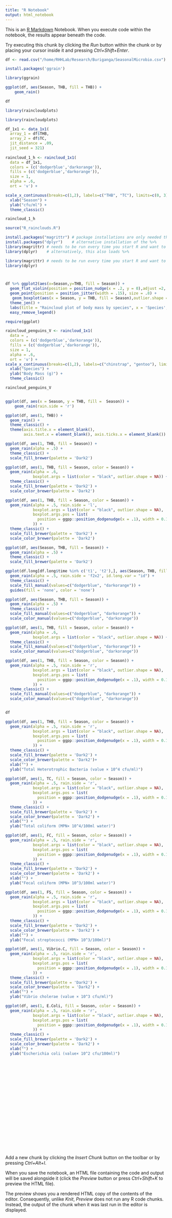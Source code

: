 ```yaml
---
title: "R Notebook"
output: html_notebook
---
```


This is an [R Markdown](http://rmarkdown.rstudio.com) Notebook. When you execute code within the notebook, the results appear beneath the code. 

Try executing this chunk by clicking the *Run* button within the chunk or by placing your cursor inside it and pressing *Ctrl+Shift+Enter*. 

```r
df <- read.csv("/home/RHHLab/Research/Buriganga/SeasonalMicrobio.csv")
```

```r
install.packages('ggrain')
```

```r
library(ggrain)

```

```r
ggplot(df, aes(Season, THB, fill = THB)) + 
	geom_rain()

```

```r
df
```

```r
library(raincloudplots)
```

```r
library(raincloudplots)
```

```r


df_1x1 <- data_1x1(
  array_1 = df$THB,
  array_2 = df$TC,
  jit_distance = .09,
  jit_seed = 321)
  
raincloud_1_h <- raincloud_1x1(
  data = df_1x1, 
  colors = (c('dodgerblue','darkorange')), 
  fills = (c('dodgerblue','darkorange')), 
  size = 1, 
  alpha = .6, 
  ort = 'v') +

scale_x_continuous(breaks=c(1,2), labels=c("THB", "TC"), limits=c(0, 3)) +
  xlab("Season") + 
  ylab("cfu/ml") +
  theme_classic()

raincloud_1_h
```

```r
source("R_rainclouds.R")
```

```r
install.packages("magrittr") # package installations are only needed the first time you use it
install.packages("dplyr")    # alternative installation of the %>%
library(magrittr) # needs to be run every time you start R and want to use %>%
library(dplyr)    # alternatively, this also loads %>%
```

```r
library(magrittr) # needs to be run every time you start R and want to use %>%
library(dplyr)   
```

```r

```

```r

```

```r
df %>% ggplot2(aes(x=Season,y=THB, fill = Season)) +
  geom_flat_violin(position = position_nudge(x = .2, y = 0),adjust =2, alpha = 0.5) +
  geom_point(position = position_jitter(width = .15), size = .8) +
   geom_boxplot(aes(x = Season, y = THB, fill = Season),outlier.shape = NA, alpha = .5, width = .1, colour = "black")+
  theme_jen() +
  labs(title = "Raincloud plot of body mass by species", x = 'Species', y = 'Body mass (g)') +
  easy_remove_legend()
```

```r
require(ggplot)
```

```r
raincloud_penguins_V <- raincloud_1x1(
  data = , 
  colors = (c('dodgerblue','darkorange')), 
  fills = (c('dodgerblue','darkorange')), 
  size = 1, 
  alpha = .6, 
  ort = 'v') +
scale_x_continuous(breaks=c(1,2), labels=c("chinstrap", "gentoo"), limits=c(0, 3)) +
  xlab("Species") + 
  ylab("Body Mass (g)") +
  theme_classic()

raincloud_penguins_V
```

```r

```

```r
ggplot(df, aes(x = Season, y = THB, fill =  Season)) +
    geom_rain(rain.side = 'r')
```

```r
ggplot(df, aes(1, THB)) +
  geom_rain() +
  theme_classic() +
  theme(axis.title.x = element_blank(), 
        axis.text.x = element_blank(), axis.ticks.x = element_blank())
```

```r
ggplot(df, aes(1, THB, fill = Season)) +
  geom_rain(alpha = .5) +
  theme_classic() +
  scale_fill_brewer(palette = 'Dark2')
```

```r
ggplot(df, aes(1, THB, fill = Season, color = Season)) +
  geom_rain(alpha = .6,
            boxplot.args = list(color = "black", outlier.shape = NA)) +
  theme_classic() +
  scale_fill_brewer(palette = 'Dark2') +
  scale_color_brewer(palette = 'Dark2')
```

```r
ggplot(df, aes(1, THB, fill = Season, color = Season)) +
  geom_rain(alpha = .5, rain.side = 'l',
            boxplot.args = list(color = "black", outlier.shape = NA),
            boxplot.args.pos = list(
              position = ggpp::position_dodgenudge(x = .1), width = 0.1
            )) +
  theme_classic() +
  scale_fill_brewer(palette = 'Dark2') +
  scale_color_brewer(palette = 'Dark2') 
```

```r
ggplot(df, aes(Season, THB, fill = Season)) +
  geom_rain(alpha = .5) +
  theme_classic() +
  scale_fill_brewer(palette = 'Dark2') 
```

```r
ggplot(df.long[df.long$time %in% c('t1', 't2'),], aes(Season, THB, fill = Season)) +
  geom_rain(alpha = .5, rain.side = 'f2x2', id.long.var = "id") +
  theme_classic() +
  scale_fill_manual(values=c("dodgerblue", "darkorange")) +
  guides(fill = 'none', color = 'none')
```

```r
ggplot(df, aes(Season, THB, fill = Season)) +
  geom_rain(alpha = .5) +
  theme_classic() +
  scale_fill_manual(values=c("dodgerblue", "darkorange")) +
  scale_color_manual(values=c("dodgerblue", "darkorange"))
```

```r
ggplot(df, aes(1, THB, fill = Season, color = Season)) +
  geom_rain(alpha = .6,
            boxplot.args = list(color = "black", outlier.shape = NA)) +
  theme_classic() +
  scale_fill_manual(values=c("dodgerblue", "darkorange")) +
  scale_color_manual(values=c("dodgerblue", "darkorange"))
```

```r
ggplot(df, aes(1, THB, fill = Season, color = Season)) +
  geom_rain(alpha = .5, rain.side = 'r',
            boxplot.args = list(color = "black", outlier.shape = NA),
            boxplot.args.pos = list(
              position = ggpp::position_dodgenudge(x = .1), width = 0.1
            )) +
  theme_classic() +
  scale_fill_manual(values=c("dodgerblue", "darkorange")) +
  scale_color_manual(values=c("dodgerblue", "darkorange"))
```

```r

```

```r
df
```

```r
ggplot(df, aes(1, THB, fill = Season, color = Season)) +
  geom_rain(alpha = .5, rain.side = 'r',
            boxplot.args = list(color = "black", outlier.shape = NA),
            boxplot.args.pos = list(
              position = ggpp::position_dodgenudge(x = .1), width = 0.1
            )) +
  theme_classic() +
  scale_fill_brewer(palette = 'Dark2') +
  scale_color_brewer(palette = 'Dark2')+
  xlab("") + 
  ylab("Total Heterotrophic Bacteria (value × 10^4 cfu/ml)")
```

```r
ggplot(df, aes(1, TC, fill = Season, color = Season)) +
  geom_rain(alpha = .5, rain.side = 'r',
            boxplot.args = list(color = "black", outlier.shape = NA),
            boxplot.args.pos = list(
              position = ggpp::position_dodgenudge(x = .1), width = 0.1
            )) +
  theme_classic() +
  scale_fill_brewer(palette = 'Dark2') +
  scale_color_brewer(palette = 'Dark2') +
  xlab("") + 
  ylab("Total coliform (MPN× 10^4/100ml water)")
```

```r
ggplot(df, aes(1, FC, fill = Season, color = Season)) +
  geom_rain(alpha = .5, rain.side = 'r',
            boxplot.args = list(color = "black", outlier.shape = NA),
            boxplot.args.pos = list(
              position = ggpp::position_dodgenudge(x = .1), width = 0.1
            )) +
  theme_classic() +
  scale_fill_brewer(palette = 'Dark2') +
  scale_color_brewer(palette = 'Dark2') +
  xlab("") + 
  ylab("Fecal coliform (MPN× 10^3/100ml water)")
```

```r
ggplot(df, aes(1, FS, fill = Season, color = Season)) +
  geom_rain(alpha = .5, rain.side = 'r',
            boxplot.args = list(color = "black", outlier.shape = NA),
            boxplot.args.pos = list(
              position = ggpp::position_dodgenudge(x = .1), width = 0.1
            )) +
  theme_classic() +
  scale_fill_brewer(palette = 'Dark2') +
  scale_color_brewer(palette = 'Dark2') +
  xlab("") + 
  ylab("Fecal streptococci (MPN× 10^3/100ml)")
```

```r
ggplot(df, aes(1, Vibrio.C, fill = Season, color = Season)) +
  geom_rain(alpha = .5, rain.side = 'r',
            boxplot.args = list(color = "black", outlier.shape = NA),
            boxplot.args.pos = list(
              position = ggpp::position_dodgenudge(x = .1), width = 0.1
            )) +
  theme_classic() +
  scale_fill_brewer(palette = 'Dark2') +
  scale_color_brewer(palette = 'Dark2') +
  xlab("") + 
  ylab("Vibrio cholerae (value × 10^3 cfu/ml)")
```

```r
ggplot(df, aes(1, E.Coli, fill = Season, color = Season)) +
  geom_rain(alpha = .5, rain.side = 'r',
            boxplot.args = list(color = "black", outlier.shape = NA),
            boxplot.args.pos = list(
              position = ggpp::position_dodgenudge(x = .1), width = 0.1
            )) +
  theme_classic() +
  scale_fill_brewer(palette = 'Dark2') +
  scale_color_brewer(palette = 'Dark2') +
  xlab("") + 
  ylab("Escherichia coli (value× 10^2 cfu/100ml)")
```

```r

```

```r

```

```r

```

```r

```

```r

```

```r

```

```r

```

```r

```

```r

```

```r

```

```r

```

```r

```

```r

```

```r

```

```r

```

```r

```

```r

```

```r

```

```r

```

```r

```

```r

```

Add a new chunk by clicking the *Insert Chunk* button on the toolbar or by pressing *Ctrl+Alt+I*.

When you save the notebook, an HTML file containing the code and output will be saved alongside it (click the *Preview* button or press *Ctrl+Shift+K* to preview the HTML file).

The preview shows you a rendered HTML copy of the contents of the editor. Consequently, unlike *Knit*, *Preview* does not run any R code chunks. Instead, the output of the chunk when it was last run in the editor is displayed.
